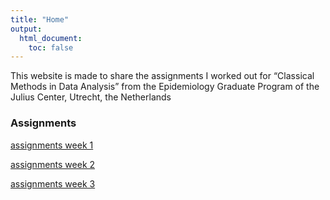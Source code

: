 ```yaml
---
title: "Home"
output:
  html_document:
    toc: false
---
```


This website is made to share the assignments I worked out for "Classical Methods in Data Analysis" from the Epidemiology Graduate Program of the Julius Center, Utrecht, the Netherlands

### Assignments
[assignments week 1](assignments_week1.html)

[assignments week 2](assignments_week2.html)

[assignments week 3](assignments_week3.html)
